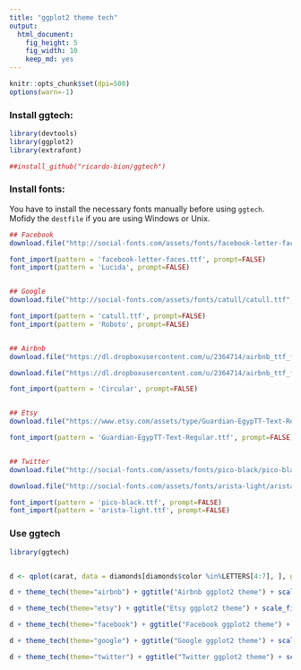 ```yaml
---
title: "ggplot2 theme tech"
output:
  html_document:
    fig_height: 5
    fig_width: 10
    keep_md: yes
---
```



```r
knitr::opts_chunk$set(dpi=500)
options(warn=-1)
```

### Install ggtech:

```r

library(devtools)
library(ggplot2)
library(extrafont)

##install_github("ricardo-bion/ggtech")

```

### Install fonts:

You have to install the necessary fonts manually before using `ggtech`. Mofidy the `destfile` if you are using Windows or Unix.

```r

## Facebook 
download.file("http://social-fonts.com/assets/fonts/facebook-letter-faces/facebook-letter-faces.ttf", "/Library/Fonts/facebook-letter-faces.ttf", method="curl")

font_import(pattern = 'facebook-letter-faces.ttf', prompt=FALSE)
font_import(pattern = 'Lucida', prompt=FALSE)


## Google 
download.file("http://social-fonts.com/assets/fonts/catull/catull.ttf", "/Library/Fonts/catull.ttf", method="curl")

font_import(pattern = 'catull.ttf', prompt=FALSE)
font_import(pattern = 'Roboto', prompt=FALSE)


## Airbnb 
download.file("https://dl.dropboxusercontent.com/u/2364714/airbnb_ttf_fonts/Circular%20Air-Medium%203.46.45%20PM.ttf", "/Library/Fonts/Circular Air-Medium 3.46.45 PM.ttf", method="curl")

download.file("https://dl.dropboxusercontent.com/u/2364714/airbnb_ttf_fonts/Circular%20Air-Bold%203.46.45%20PM.ttf", "/Library/Fonts/Circular Air-Bold 3.46.45 PM.ttf", method="curl")

font_import(pattern = 'Circular', prompt=FALSE)


## Etsy 
download.file("https://www.etsy.com/assets/type/Guardian-EgypTT-Text-Regular.ttf", "/Library/Fonts/Guardian-EgypTT-Text-Regular.ttf", method="curl")

font_import(pattern = 'Guardian-EgypTT-Text-Regular.ttf', prompt=FALSE)


## Twitter 
download.file("http://social-fonts.com/assets/fonts/pico-black/pico-black.ttf", "/Library/Fonts/pico-black.ttf", method="curl")

download.file("http://social-fonts.com/assets/fonts/arista-light/arista-light.ttf", "/Library/Fonts/arista-light.ttf", method="curl")

font_import(pattern = 'pico-black.ttf', prompt=FALSE)
font_import(pattern = 'arista-light.ttf', prompt=FALSE)
```

### Use ggtech

```r

library(ggtech)


d <- qplot(carat, data = diamonds[diamonds$color %in%LETTERS[4:7], ], geom = "histogram", bins=30, fill = color)

```


```r
d + theme_tech(theme="airbnb") + ggtitle("Airbnb ggplot2 theme") + scale_fill_tech(theme="airbnb")
```



```r
d + theme_tech(theme="etsy") + ggtitle("Etsy ggplot2 theme") + scale_fill_tech(theme="etsy")
```



```r
d + theme_tech(theme="facebook") + ggtitle("Facebook ggplot2 theme") + scale_fill_tech(theme="facebook")
```


```r
d + theme_tech(theme="google") + ggtitle("Google ggplot2 theme") + scale_fill_tech(theme="google")
```


```r
d + theme_tech(theme="twitter") + ggtitle("Twitter ggplot2 theme") + scale_fill_tech(theme="twitter")
```
